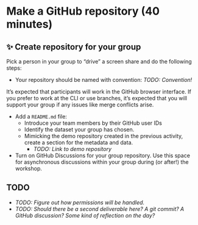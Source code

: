 # Make a GitHub repository (40 minutes)


## ✨ Create repository for your group

Pick a person in your group to "drive" a screen share and do the following
steps:

* Your repository should be named with convention: _TODO: Convention!_

::: {.callout-warning}
It's expected that participants will work in the GitHub browser interface. If
you prefer to work at the CLI or use branches, it's expected that you will
support your group if any issues like merge conflicts arise.
:::

* Add a `README.md` file:
    * Introduce your team members by their GitHub user IDs
    * Identify the dataset your group has chosen.
    * Mimicking the demo repository created in the previous activity, create a section
      for the metadata and data.
        * _TODO: Link to demo repository_
* Turn on GitHub Discussions for your group repository. Use this space for asynchronous
  discussions within your group during (or after!) the workshop.


## TODO

* _TODO: Figure out how permissions will be handled._
* _TODO: Should there be a second deliverable here? A git commit? A GitHub
  discussion? Some kind of reflection on the day?_
